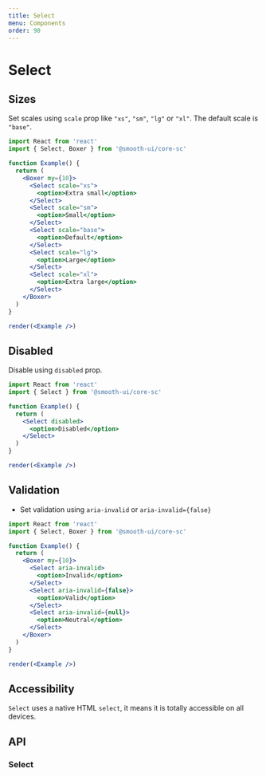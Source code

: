 ```yaml
---
title: Select
menu: Components
order: 90
---
```



# Select

## Sizes

Set scales using `scale` prop like `"xs"`, `"sm"`, `"lg"` or `"xl"`. The default scale is `"base"`.

```jsx live noInline
import React from 'react'
import { Select, Boxer } from '@smooth-ui/core-sc'

function Example() {
  return (
    <Boxer my={10}>
      <Select scale="xs">
        <option>Extra small</option>
      </Select>
      <Select scale="sm">
        <option>Small</option>
      </Select>
      <Select scale="base">
        <option>Default</option>
      </Select>
      <Select scale="lg">
        <option>Large</option>
      </Select>
      <Select scale="xl">
        <option>Extra large</option>
      </Select>
    </Boxer>
  )
}

render(<Example />)
```

## Disabled

Disable using `disabled` prop.

```jsx live noInline
import React from 'react'
import { Select } from '@smooth-ui/core-sc'

function Example() {
  return (
    <Select disabled>
      <option>Disabled</option>
    </Select>
  )
}

render(<Example />)
```

## Validation

- Set validation using `aria-invalid` or `aria-invalid={false}`

```jsx live noInline
import React from 'react'
import { Select, Boxer } from '@smooth-ui/core-sc'

function Example() {
  return (
    <Boxer my={10}>
      <Select aria-invalid>
        <option>Invalid</option>
      </Select>
      <Select aria-invalid={false}>
        <option>Valid</option>
      </Select>
      <Select aria-invalid={null}>
        <option>Neutral</option>
      </Select>
    </Boxer>
  )
}

render(<Example />)
```

## Accessibility

`Select` uses a native HTML `select`, it means it is totally accessible on all devices.

## API

### Select

<Props of={Select} />
